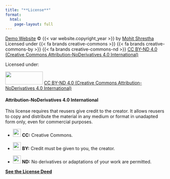 ```yaml
---
title: "**License**"
format:
  html:
    page-layout: full
---
```


[Demo Website](https://mohitshrestha.github.io/demo_website) © {{< var website.copyright_year >}} by [Mohit Shrestha](https://mohitshrestha.com.np/) <br> Licensed under {{< fa brands creative-commons >}} {{< fa brands creative-commons-by >}} {{< fa brands creative-commons-nd >}} [CC BY-ND 4.0 (Creative Commons Attribution-NoDerivatives 4.0 International)](https://creativecommons.org/licenses/by-nd/4.0/)

Licensed under:

<img src="https://mirrors.creativecommons.org/presskit/buttons/88x31/png/by-nd.png" width="118" height="41"/> [CC BY-ND 4.0 (Creative Commons Attribution-NoDerivatives 4.0 International)](https://creativecommons.org/licenses/by-nd/4.0/)

#### **Attribution-NoDerivatives 4.0 International**

This license requires that reusers give credit to the creator. It allows reusers to copy and distribute the material in any medium or format in unadapted form only, even for commercial purposes.

-   <img src="https://mirrors.creativecommons.org/presskit/icons/cc.svg" width="25"/> **CC:** Creative Commons.

-   <img src="https://mirrors.creativecommons.org/presskit/icons/by.svg" width="25"/> **BY:** Credit must be given to you, the creator.

-   <img src="https://mirrors.creativecommons.org/presskit/icons/nd.svg" width="25"/> **ND:** No derivatives or adaptations of your work are permitted.

[**See the License Deed**](http://creativecommons.org/licenses/by-nd/4.0/)
